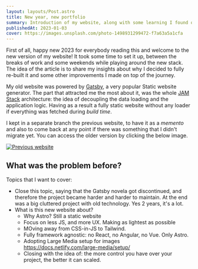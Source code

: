 ```yaml
---
layout: layouts/Post.astro
title: New year, new portfolio
summary: Introduction of my website, along with some learning I found on the process of refactoring and technical improvements.
publishedAt: 2023-01-03
cover: https://images.unsplash.com/photo-1498931299472-f7a63a5a1cfa
---
```


First of all, happy new 2023 for everybody reading this and welcome to the new version of my website! It took some time to set it up, between the breaks of work and some weekends while playing around the new stack. The idea of the article is to share my insights about why I decided to fully re-built it and some other improvements I made on top of the journey.

My old website was powered by [Gatsby](https://www.gatsbyjs.com/), a very popular Static website generator. The part that attracted me the most about it, was the whole [JAM Stack](https://jamstack.org/) architecture: the idea of decoupling the data loading and the application logic. Having as a result a fully static website without any loader if everything was fetched during _build time_.

I kept in a separate branch the previous website, to have it as a _memento_ and also to come back at any point if there was something that I didn't migrate yet. You can access the older version by clicking the below image.

[![Previous website](./images/2023-01-18-13-52-20.png)](https://63b5a8db12a7da186b68d5d9--emasuriano.netlify.app/)

## What was the problem before?

Topics that I want to cover:

- Close this topic, saying that the Gatsby novela got discontinued, and therefore the project became harder and harder to maintain. At the end was a big cluttered project with old technology. Yes 2 years, it's a lot.
- What is this new website about?
  - Why Astro? Still a static website
  - Focus on less JS, and more UX. Making as lightest as possible
  - MOving away from CSS-in-JS to Tailwind.
  - Fully framework agnostic: no React, no Angular, no Vue. Only Astro.
  - Adopting Large Media setup for images https://docs.netlify.com/large-media/setup/
  - Closing with the idea of: the more control you have over your project, the better it can scaled.
